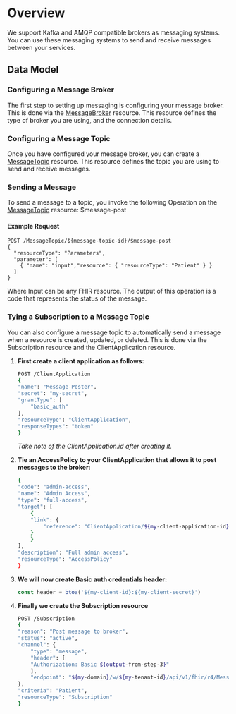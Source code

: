 
# Overview

We support Kafka and AMQP compatible brokers as messaging systems. You can use these messaging systems to send and receive messages between your services.

## Data Model

### Configuring a Message Broker
The first step to setting up messaging is configuring your message broker. 
This is done via the [MessageBroker](../Data_model/R4/MessageBroker) resource. This resource defines the type of broker you are using, and the connection details.

### Configuring a Message Topic
Once you have configured your message broker, you can create a [MessageTopic](../Data_model/R4/MessageTopic) resource. 
This resource defines the topic you are using to send and receive messages.

### Sending a Message
To send a message to a topic, you invoke the following Operation on the [MessageTopic](../Data_model/R4/MessageTopic) resource:
$message-post
#### Example Request
```
POST /MessageTopic/${message-topic-id}/$message-post
{ 
  "resourceType": "Parameters", 
  "parameter": [
    { "name": "input","resource": { "resourceType": "Patient" } }
  ]
}
```
Where Input can be any FHIR resource. The output of this operation is a code that represents the status of the message.

### Tying a Subscription to a Message Topic
You can also configure a message topic to automatically send a message when a resource is created, updated, or deleted.
This is done via the Subscription resource and the ClientApplication resource.


1. **First create a client application as follows:**
    ```bash
    POST /ClientApplication
    {
    "name": "Message-Poster",
    "secret": "my-secret",
    "grantType": [
        "basic_auth"
    ],
    "resourceType": "ClientApplication",
    "responseTypes": "token"
    }
    ```
    _Take note of the ClientApplication.id after creating it._


2. **Tie an AccessPolicy to your ClientApplication that allows it to post messages to the broker:**
    ```bash
    {
    "code": "admin-access",
    "name": "Admin Access",
    "type": "full-access",
    "target": [
        {
        "link": {
            "reference": "ClientApplication/${my-client-application-id}"
        }
        }
    ],
    "description": "Full admin access",
    "resourceType": "AccessPolicy"
    }
    ```


3. **We will now create Basic auth credentials header:**
    ```js
    const header = btoa('${my-client-id}:${my-client-secret}')
    ```

4. **Finally we create the Subscription resource**
    ```bash
    POST /Subscription
    {
    "reason": "Post message to broker",
    "status": "active",
    "channel": {
        "type": "message",
        "header": [
        "Authorization: Basic ${output-from-step-3}"
        ],
        "endpoint": "${my-domain}/w/${my-tenant-id}/api/v1/fhir/r4/MessageTopic/${my-topic-id}/$message-post"
    },
    "criteria": "Patient",
    "resourceType": "Subscription"
    }
    ```